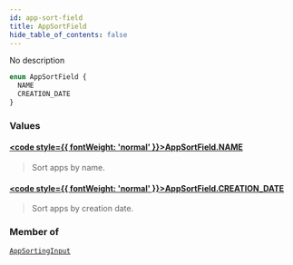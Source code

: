 ```yaml
---
id: app-sort-field
title: AppSortField
hide_table_of_contents: false
---
```








No description

```graphql
enum AppSortField {
  NAME
  CREATION_DATE
}
```


### Values

#### [<code style={{ fontWeight: 'normal' }}>AppSortField.<b>NAME</b></code>](#) 
> Sort apps by name.
> 

#### [<code style={{ fontWeight: 'normal' }}>AppSortField.<b>CREATION_DATE</b></code>](#) 
> Sort apps by creation date.
> 



### Member of

[`AppSortingInput`](../../../developer/api-reference/inputs/app-sorting-input)  <Badge class="secondary" text="input"/>



